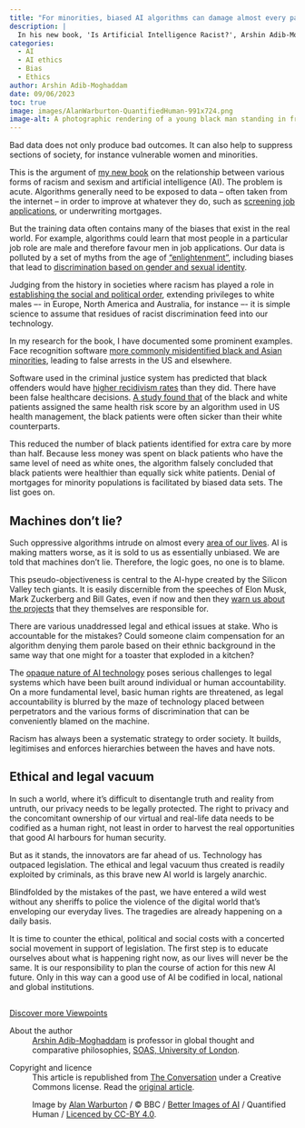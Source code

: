 ```yaml
---
title: "For minorities, biased AI algorithms can damage almost every part of life"
description: |
  In his new book, 'Is Artificial Intelligence Racist?', Arshin Adib-Moghaddam explores the relationship between various forms of racism and sexism and artificial intelligence.  
categories:
  - AI
  - AI ethics
  - Bias
  - Ethics
author: Arshin Adib-Moghaddam
date: 09/06/2023
toc: true
image: images/AlanWarburton-QuantifiedHuman-991x724.png
image-alt: A photographic rendering of a young black man standing in front of a cloudy blue sky, seen through a refractive glass grid and overlaid with a diagram of a neural network.
---
```

Bad data does not only produce bad outcomes. It can also help to suppress sections of society, for instance vulnerable women and minorities.

This is the argument of <a href="https://www.bloomsbury.com/us/is-artificial-intelligence-racist-9781350374423/">my new book</a> on the relationship between various forms of racism and sexism and artificial intelligence (AI). The problem is acute. Algorithms generally need to be exposed to data – often taken from the internet – in order to improve at whatever they do, such as <a href="https://www.theguardian.com/us-news/2022/may/11/artitifical-intelligence-job-applications-screen-robot-recruiters">screening job applications</a>, or underwriting mortgages.

But the training data often contains many of the biases that exist in the real world. For example, algorithms could learn that most people in a particular job role are male and therefore favour men in job applications. Our data is polluted by a set of myths from the age of <a href="https://en.wikipedia.org/wiki/Age_of_Enlightenment#:%7E:text=The%20Enlightenment%20included%20a%20range,separation%20of%20church%20and%20state.">“enlightenment”</a>, including biases that lead to <a href="https://www.gaytascience.com/transphobic-algorithms/">discrimination based on gender and sexual identity</a>.

Judging from the history in societies where racism has played a role in <a href="https://sk.sagepub.com/books/racism-from-slavery-to-advanced-capitalism">establishing the social and political order</a>, extending privileges to white males –- in Europe, North America and Australia, for instance –- it is simple science to assume that residues of racist discrimination feed into our technology.

In my research for the book, I have documented some prominent examples. Face recognition software <a href="https://www.washingtonpost.com/technology/2019/12/19/federal-study-confirms-racial-bias-many-facial-recognition-systems-casts-doubt-their-expanding-use/">more commonly misidentified black and Asian minorities</a>, leading to false arrests in the US and elsewhere.

Software used in the criminal justice system has predicted that black offenders would have <a href="https://www.propublica.org/article/machine-bias-risk-assessments-in-criminal-sentencing">higher recidivism rates</a> than they did. There have been false healthcare decisions. <a href="https://www.science.org/doi/10.1126/science.aax2342">A study found that</a> of the black and white patients assigned the same health risk score by an algorithm used in US health management, the black patients were often sicker than their white counterparts.

This reduced the number of black patients identified for extra care by more than half. Because less money was spent on black patients who have the same level of need as white ones, the algorithm falsely concluded that black patients were healthier than equally sick white patients. Denial of mortgages for minority populations is facilitated by biased data sets. The list goes on.

## Machines don’t lie?

Such oppressive algorithms intrude on almost every <a href="https://www.newscientist.com/article/mg25033390-200-the-essential-guide-to-the-algorithms-that-run-your-life/">area of our lives</a>. AI is making matters worse, as it is sold to us as essentially unbiased. We are told that machines don’t lie. Therefore, the logic goes, no one is to blame.

This pseudo-objectiveness is central to the AI-hype created by the Silicon Valley tech giants. It is easily discernible from the speeches of Elon Musk, Mark Zuckerberg and Bill Gates, even if now and then they <a href="https://futureoflife.org/open-letter/pause-giant-ai-experiments/">warn us about the projects</a> that they themselves are responsible for.

There are various unaddressed legal and ethical issues at stake. Who is accountable for the mistakes? Could someone claim compensation for an algorithm denying them parole based on their ethnic background in the same way that one might for a toaster that exploded in a kitchen?

The <a href="https://umdearborn.edu/news/ais-mysterious-black-box-problem-explained#:%7E:text=This%20inability%20for%20us%20to,when%20they%20produce%20unwanted%20outcomes.">opaque nature of AI technology</a> poses serious challenges to legal systems which have been built around individual or human accountability. On a more fundamental level, basic human rights are threatened, as legal accountability is blurred by the maze of technology placed between perpetrators and the various forms of discrimination that can be conveniently blamed on the machine.

Racism has always been a systematic strategy to order society. It builds, legitimises and enforces hierarchies between the haves and have nots.

## Ethical and legal vacuum

In such a world, where it’s difficult to disentangle truth and reality from untruth, our privacy needs to be legally protected. The right to privacy and the concomitant ownership of our virtual and real-life data needs to be codified as a human right, not least in order to harvest the real opportunities that good AI harbours for human security.

But as it stands, the innovators are far ahead of us. Technology has outpaced legislation. The ethical and legal vacuum thus created is readily exploited by criminals, as this brave new AI world is largely anarchic.

Blindfolded by the mistakes of the past, we have entered a wild west without any sheriffs to police the violence of the digital world that’s enveloping our everyday lives. The tragedies are already happening on a daily basis.

It is time to counter the ethical, political and social costs with a concerted social movement in support of legislation. The first step is to educate ourselves about what is happening right now, as our lives will never be the same. It is our responsibility to plan the course of action for this new AI future. Only in this way can a good use of AI be codified in local, national and global institutions.

<!-- Below is The Conversation's page counter tag. Please DO NOT REMOVE. -->
<img src="https://counter.theconversation.com/content/211778/count.gif?distributor=republish-lightbox-basic" alt="The Conversation" width="1" height="1" style="border: none !important; box-shadow: none !important; margin: 0 !important; max-height: 1px !important; max-width: 1px !important; min-height: 1px !important; min-width: 1px !important; opacity: 0 !important; outline: none !important; padding: 0 !important" referrerpolicy="no-referrer-when-downgrade" />

<!-- End of code. If you don't see any code above, please get new code from the Advanced tab after you click the republish button. The page counter does not collect any personal data. More info: https://theconversation.com/republishing-guidelines -->

::: {.article-btn}
[Discover more Viewpoints](/viewpoints/index.qmd)
:::

::: {.further-info}
::: grid
::: {.g-col-12 .g-col-md-12}
About the author
: <a href="https://theconversation.com/profiles/arshin-adib-moghaddam-211780">Arshin Adib-Moghaddam</a> is professor in global thought and comparative philosophies, <a href="https://theconversation.com/institutions/soas-university-of-london-975">SOAS, University of London</a>.
:::
::: {.g-col-12 .g-col-md-12}
Copyright and licence
: This article is republished from <a href="https://theconversation.com">The Conversation</a> under a Creative Commons license. Read the <a href="https://theconversation.com/for-minorities-biased-ai-algorithms-can-damage-almost-every-part-of-life-211778">original article</a>.

: Image by <a href="http://alanwarburton.co.uk/">Alan Warburton</a> / © BBC / <a href="https://www.betterimagesofai.org">Better Images of AI</a> / Quantified Human / <a href="https://creativecommons.org/licenses/by/4.0/">Licenced by CC-BY 4.0</a>.
:::
:::
:::